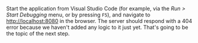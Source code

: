 Start the application from Visual Studio Code (for example, via the _Run > Start Debugging_
menu, or by pressing `F5`), and navigate to [http://localhost:8080](http://localhost:8080)
in the browser. The server should respond with a 404 error because we haven't added any
logic to it just yet. That's going to be the topic of the next step.

